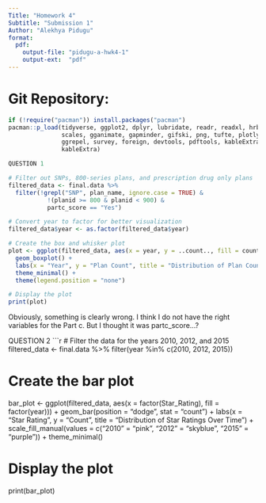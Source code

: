 ```yaml
---
Title: "Homework 4"
Subtitle: "Submission 1"
Author: "Alekhya Pidugu"
format:
  pdf:
    output-file: "pidugu-a-hwk4-1"
    output-ext:  "pdf"
---
```

# Git Repository: 

```r
if (!require("pacman")) install.packages("pacman")
pacman::p_load(tidyverse, ggplot2, dplyr, lubridate, readr, readxl, hrbrthemes, fixest,
               scales, gganimate, gapminder, gifski, png, tufte, plotly, OECD,
               ggrepel, survey, foreign, devtools, pdftools, kableExtra, modelsummary,
               kableExtra)

```

```r
QUESTION 1

# Filter out SNPs, 800-series plans, and prescription drug only plans
filtered_data <- final.data %>%
  filter(!grepl("SNP", plan_name, ignore.case = TRUE) & 
           !(planid >= 800 & planid < 900) &
           partc_score == "Yes")

# Convert year to factor for better visualization
filtered_data$year <- as.factor(filtered_data$year)

# Create the box and whisker plot
plot <- ggplot(filtered_data, aes(x = year, y = ..count.., fill = county)) +
  geom_boxplot() +
  labs(x = "Year", y = "Plan Count", title = "Distribution of Plan Counts by County Over Time") +
  theme_minimal() +
  theme(legend.position = "none")

# Display the plot
print(plot)
```

Obviously, something is clearly wrong. I think I do not have the right variables for the Part c. But I thought it was partc_score...?

QUESTION 2
```r
# Filter the data for the years 2010, 2012, and 2015
filtered_data <- final.data %>%
  filter(year %in% c(2010, 2012, 2015))

# Create the bar plot
bar_plot <- ggplot(filtered_data, aes(x = factor(Star_Rating), fill = factor(year))) +
  geom_bar(position = "dodge", stat = "count") +
  labs(x = "Star Rating", y = "Count", title = "Distribution of Star Ratings Over Time") +
  scale_fill_manual(values = c("2010" = "pink", "2012" = "skyblue", "2015" = "purple")) +
  theme_minimal()

# Display the plot
print(bar_plot)


